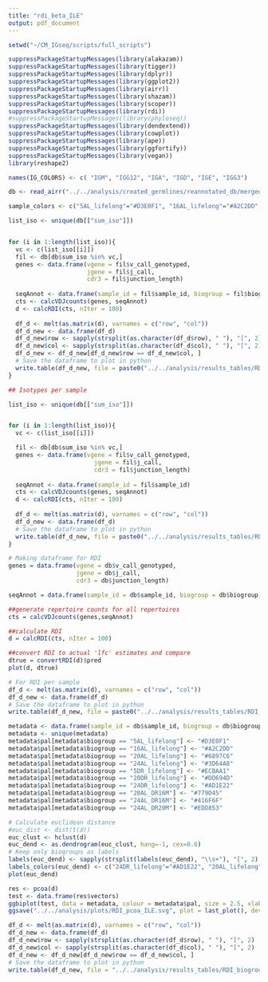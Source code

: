 ```yaml
---
title: "rdi_beta_ILE"
output: pdf_document
---
```



```r
setwd("~/CM_IGseq/scripts/full_scripts")

suppressPackageStartupMessages(library(alakazam))
suppressPackageStartupMessages(library(tigger))
suppressPackageStartupMessages(library(dplyr))
suppressPackageStartupMessages(library(ggplot2))
suppressPackageStartupMessages(library(airr))
suppressPackageStartupMessages(library(shazam))
suppressPackageStartupMessages(library(scoper))
suppressPackageStartupMessages(library(rdi))
#suppressPackageStartupMessages(library(phyloseq))
suppressPackageStartupMessages(library(dendextend))
suppressPackageStartupMessages(library(cowplot))
suppressPackageStartupMessages(library(ape))
suppressPackageStartupMessages(library(ggfortify))
suppressPackageStartupMessages(library(vegan))
library(reshape2)
```

```r
names(IG_COLORS) <- c( "IGM", "IGG12", "IGA", "IGD", "IGE", "IGG3")

db <- read_airr("../../analysis/created_germlines/reannotated_db/merged_changeo_ILE_isosum.tsv")

sample_colors <- c("5AL_lifelong"="#D3E0F1", "16AL_lifelong"="#A2C2DD", "20AL_lifelong"="#6897C6", "24AL_lifelong"="#3D64A8", "5DR_lifelong"="#ECBAA1", "20DR_lifelong"="#DD694D", "24DR_lifelong"="#AD1E22","20AL_DR16M"="#779D45", "24AL_DR16M"="#416F6F", "24AL_DR20M"="#EDD853")
```

```r
list_iso <- unique(db[["sum_iso"]])


for (i in 1:length(list_iso)){
  vc <- c(list_iso[[i]])
  fil <- db[db$sum_iso %in% vc,]
  genes <- data.frame(vgene = fil$v_call_genotyped, 
                      jgene = fil$j_call,
                      cdr3 = fil$junction_length)
  
  seqAnnot <- data.frame(sample_id = fil$sample_id, biogroup = fil$biogroup)
  cts <- calcVDJcounts(genes, seqAnnot)
  d <- calcRDI(cts, nIter = 100)
  
  df_d <- melt(as.matrix(d), varnames = c("row", "col"))
  df_d_new <- data.frame(df_d)
  df_d_new$row <- sapply(strsplit(as.character(df_d$row), " "), "[", 2)
  df_d_new$col <- sapply(strsplit(as.character(df_d$col), " "), "[", 2)
  df_d_new <- df_d_new[df_d_new$row == df_d_new$col, ]
  # Save the dataframe to plot in python
  write.table(df_d_new, file = paste0("../../analysis/results_tables/RDI_", list_iso[[i]], "_biogroup_ILE_isosum.tsv"), append = TRUE, col.names = TRUE, row.names = TRUE)
}
```


```r
## Isotypes per sample

list_iso <- unique(db[["sum_iso"]])


for (i in 1:length(list_iso)){
  vc <- c(list_iso[[i]])

  fil <- db[db$sum_iso %in% vc,]
  genes <- data.frame(vgene = fil$v_call_genotyped, 
                        jgene = fil$j_call,
                        cdr3 = fil$junction_length)
    
  seqAnnot <- data.frame(sample_id = fil$sample_id)
  cts <- calcVDJcounts(genes, seqAnnot)
  d <- calcRDI(cts, nIter = 100)
    
  df_d <- melt(as.matrix(d), varnames = c("row", "col"))
  df_d_new <- data.frame(df_d)
  # Save the dataframe to plot in python
  write.table(df_d_new, file = paste0("../../analysis/results_tables/RDI_", list_iso[[i]], "_samp_ILE_isosum.tsv"), append = TRUE, col.names = TRUE, row.names = TRUE)
}
```





```r
# Making dataframe for RDI
genes = data.frame(vgene = db$v_call_genotyped,
                   jgene = db$j_call,
                   cdr3 = db$junction_length)

seqAnnot = data.frame(sample_id = db$sample_id, biogroup = db$biogroup)

##generate repertoire counts for all repertoires
cts = calcVDJcounts(genes,seqAnnot) 

##calculate RDI 
d = calcRDI(cts, nIter = 100)

##convert RDI to actual 'lfc' estimates and compare
dtrue = convertRDI(d)$pred
plot(d, dtrue)
```

```r
# For RDI per sample
df_d <- melt(as.matrix(d), varnames = c("row", "col"))
df_d_new <- data.frame(df_d)
# Save the dataframe to plot in python
write.table(df_d_new, file = paste0("../../analysis/results_tables/RDI_samp_ILE.tsv"), append = TRUE, col.names = TRUE, row.names = TRUE)
```



```r
metadata <- data.frame(sample_id = db$sample_id, biogroup = db$biogroup, both = paste(db$sample_id, db$biogroup), pal = "", stringsAsFactors = FALSE)
metadata <- unique(metadata)
metadata$pal[metadata$biogroup == "5AL_lifelong"] <- "#D3E0F1"
metadata$pal[metadata$biogroup == "16AL_lifelong"] <- "#A2C2DD"
metadata$pal[metadata$biogroup == "20AL_lifelong"] <- "#6897C6"
metadata$pal[metadata$biogroup == "24AL_lifelong"] <- "#3D64A8"
metadata$pal[metadata$biogroup == "5DR_lifelong"] <- "#ECBAA1"
metadata$pal[metadata$biogroup == "20DR_lifelong"] <- "#DD694D"
metadata$pal[metadata$biogroup == "24DR_lifelong"] <- "#AD1E22"
metadata$pal[metadata$biogroup == "20AL_DR16M"] <- "#779D45"
metadata$pal[metadata$biogroup == "24AL_DR16M"] <- "#416F6F"
metadata$pal[metadata$biogroup == "24AL_DR20M"] <- "#EDD853"
```


```r
# Calculate euclidean distance
#euc_dist <- dist(t(d))
euc_clust <- hclust(d)
euc_dend <- as.dendrogram(euc_clust, hang=-1, cex=0.6)
# Keep only biogroups as labels
labels(euc_dend) <- sapply(strsplit(labels(euc_dend), "\\s+"), "[", 2)
labels_colors(euc_dend) <- c("24DR_lifelong"="#AD1E22", "20AL_lifelong"="#6897C6", "20DR_lifelong"="#DD694D", "20DR_lifelong"="#DD694D", "24AL_lifelong"="#3D64A8", "5DR_lifelong"="#ECBAA1",  "24DR_lifelong"="#AD1E22", "16AL_lifelong"="#A2C2DD", "20AL_lifelong"="#6897C6", "24DR_lifelong"="#AD1E22", "5DR_lifelong"="#ECBAA1",  "5DR_lifelong"="#ECBAA1",  "5DR_lifelong"="#ECBAA1",  "20AL_DR16M"="#779D45",    "5AL_lifelong"="#D3E0F1",  "5DR_lifelong"="#ECBAA1",  "24DR_lifelong"="#AD1E22", "24AL_lifelong"="#3D64A8", "5AL_lifelong"="#D3E0F1",  "24AL_lifelong"="#3D64A8", "20AL_DR16M"="#779D45",    "24AL_DR16M"="#416F6F",    "5AL_lifelong"="#D3E0F1",  "24AL_DR16M"="#416F6F",    "20AL_DR16M"="#779D45",    "20AL_DR16M"="#779D45",    "20AL_lifelong"="#6897C6", "24AL_lifelong"="#3D64A8", "5AL_lifelong"="#D3E0F1",  "20DR_lifelong"="#DD694D", "24AL_DR20M"="#EDD853",    "24AL_lifelong"="#3D64A8", "5AL_lifelong"="#D3E0F1",  "20AL_lifelong"="#6897C6", "20DR_lifelong"="#DD694D", "16AL_lifelong"="#A2C2DD", "24AL_DR20M"="#EDD853",    "24AL_DR20M"="#EDD853",    "24AL_DR16M"="#416F6F",    "16AL_lifelong"="#A2C2DD", "16AL_lifelong"="#A2C2DD", "24AL_DR16M"="#416F6F",    "20AL_lifelong"="#6897C6", "24AL_DR16M"="#416F6F",    "24DR_lifelong"="#AD1E22", "24AL_DR20M"="#EDD853",    "20DR_lifelong"="#DD694D", "24AL_DR20M"="#EDD853",    "20AL_DR16M"="#779D45",    "16AL_lifelong"="#A2C2DD")
plot(euc_dend)
```




```r
res <- pcoa(d)
test <- data.frame(res$vectors)
ggbiplot(test, data = metadata, colour = metadata$pal, size = 2.5, xlab = paste0("PCoA 1 (", format(round(res$values$Relative_eig[1]*100, 2), nsmall = 2), " %)"), ylab = paste0("PCoA 2 (", format(round(res$values$Relative_eig[2]*100, 2), nsmall = 2), " %)")) + theme_classic()
ggsave("../../analysis/plots/RDI_pcoa_ILE.svg", plot = last_plot(), device = NULL, path = NULL, width = 8, height = 8, units = "cm")
```

```r
df_d <- melt(as.matrix(d), varnames = c("row", "col"))
df_d_new <- data.frame(df_d)
df_d_new$row <- sapply(strsplit(as.character(df_d$row), " "), "[", 2)
df_d_new$col <- sapply(strsplit(as.character(df_d$col), " "), "[", 2)
df_d_new <- df_d_new[df_d_new$row == df_d_new$col, ]
# Save the dataframe to plot in python
write.table(df_d_new, file = "../../analysis/results_tables/RDI_biogroups_ILE.tsv", append = TRUE, col.names = TRUE, row.names = TRUE)
```






